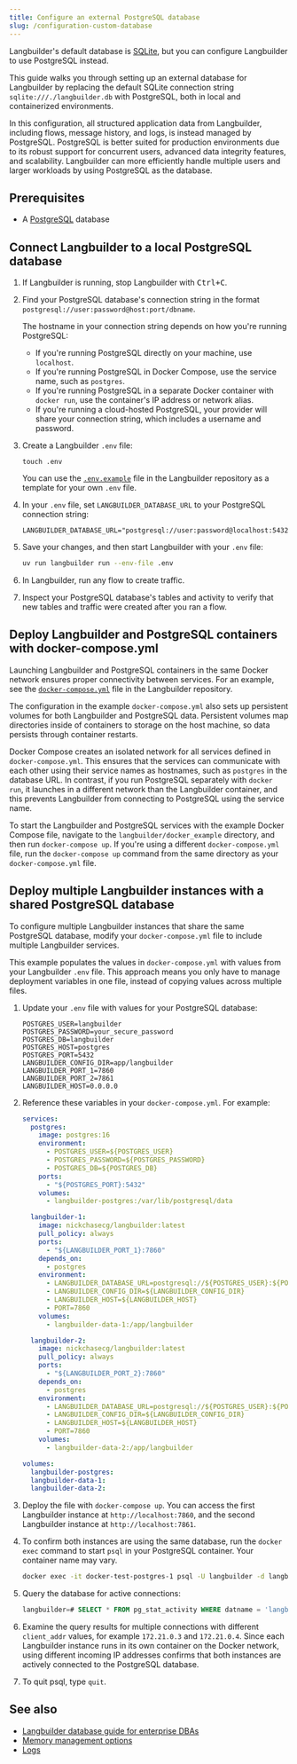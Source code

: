 ```yaml
---
title: Configure an external PostgreSQL database
slug: /configuration-custom-database
---
```


Langbuilder's default database is [SQLite](https://www.sqlite.org/docs.html), but you can configure Langbuilder to use PostgreSQL instead.

This guide walks you through setting up an external database for Langbuilder by replacing the default SQLite connection string `sqlite:///./langbuilder.db` with PostgreSQL, both in local and containerized environments.

In this configuration, all structured application data from Langbuilder, including flows, message history, and logs, is instead managed by PostgreSQL.
PostgreSQL is better suited for production environments due to its robust support for concurrent users, advanced data integrity features, and scalability.
Langbuilder can more efficiently handle multiple users and larger workloads by using PostgreSQL as the database.

## Prerequisites

- A [PostgreSQL](https://www.pgadmin.org/download/) database

## Connect Langbuilder to a local PostgreSQL database

1. If Langbuilder is running, stop Langbuilder with <kbd>Ctrl+C</kbd>.

2. Find your PostgreSQL database's connection string in the format `postgresql://user:password@host:port/dbname`.

    The hostname in your connection string depends on how you're running PostgreSQL:

    - If you're running PostgreSQL directly on your machine, use `localhost`.
    - If you're running PostgreSQL in Docker Compose, use the service name, such as `postgres`.
    - If you're running PostgreSQL in a separate Docker container with `docker run`, use the container's IP address or network alias.
    - If you're running a cloud-hosted PostgreSQL, your provider will share your connection string, which includes a username and password.

3. Create a Langbuilder `.env` file:

    ```
    touch .env
    ```

    You can use the [`.env.example`](https://github.com/cloudgeometry/langbuilder/blob/main/.env.example) file in the Langbuilder repository as a template for your own `.env` file.

4. In your `.env` file, set `LANGBUILDER_DATABASE_URL` to your PostgreSQL connection string:

    ```text
    LANGBUILDER_DATABASE_URL="postgresql://user:password@localhost:5432/dbname"
    ```

5. Save your changes, and then start Langbuilder with your `.env` file:

    ```bash
    uv run langbuilder run --env-file .env
    ```

6. In Langbuilder, run any flow to create traffic.

7. Inspect your PostgreSQL database's tables and activity to verify that new tables and traffic were created after you ran a flow.

## Deploy Langbuilder and PostgreSQL containers with docker-compose.yml

Launching Langbuilder and PostgreSQL containers in the same Docker network ensures proper connectivity between services.
For an example, see the [`docker-compose.yml`](https://github.com/cloudgeometry/langbuilder/blob/main/docker_example/docker-compose.yml) file in the Langbuilder repository.

The configuration in the example `docker-compose.yml` also sets up persistent volumes for both Langbuilder and PostgreSQL data.
Persistent volumes map directories inside of containers to storage on the host machine, so data persists through container restarts.

Docker Compose creates an isolated network for all services defined in `docker-compose.yml`. This ensures that the services can communicate with each other using their service names as hostnames, such as `postgres` in the database URL.
In contrast, if you run PostgreSQL separately with `docker run`, it launches in a different network than the Langbuilder container, and this prevents Langbuilder from connecting to PostgreSQL using the service name.

To start the Langbuilder and PostgreSQL services with the example Docker Compose file, navigate to the `langbuilder/docker_example` directory, and then run `docker-compose up`.
If you're using a different `docker-compose.yml` file, run the `docker-compose up` command from the same directory as your `docker-compose.yml` file.

## Deploy multiple Langbuilder instances with a shared PostgreSQL database

To configure multiple Langbuilder instances that share the same PostgreSQL database, modify your `docker-compose.yml` file to include multiple Langbuilder services.

This example populates the values in `docker-compose.yml` with values from your Langbuilder `.env` file.
This approach means you only have to manage deployment variables in one file, instead of copying values across multiple files.

1. Update your `.env` file with values for your PostgreSQL database:

    ```text
    POSTGRES_USER=langbuilder
    POSTGRES_PASSWORD=your_secure_password
    POSTGRES_DB=langbuilder
    POSTGRES_HOST=postgres
    POSTGRES_PORT=5432
    LANGBUILDER_CONFIG_DIR=app/langbuilder
    LANGBUILDER_PORT_1=7860
    LANGBUILDER_PORT_2=7861
    LANGBUILDER_HOST=0.0.0.0
    ```
2. Reference these variables in your `docker-compose.yml`.
For example:

    ```yaml
    services:
      postgres:
        image: postgres:16
        environment:
          - POSTGRES_USER=${POSTGRES_USER}
          - POSTGRES_PASSWORD=${POSTGRES_PASSWORD}
          - POSTGRES_DB=${POSTGRES_DB}
        ports:
          - "${POSTGRES_PORT}:5432"
        volumes:
          - langbuilder-postgres:/var/lib/postgresql/data

      langbuilder-1:
        image: nickchasecg/langbuilder:latest
        pull_policy: always
        ports:
          - "${LANGBUILDER_PORT_1}:7860"
        depends_on:
          - postgres
        environment:
          - LANGBUILDER_DATABASE_URL=postgresql://${POSTGRES_USER}:${POSTGRES_PASSWORD}@${POSTGRES_HOST}:${POSTGRES_PORT}/${POSTGRES_DB}
          - LANGBUILDER_CONFIG_DIR=${LANGBUILDER_CONFIG_DIR}
          - LANGBUILDER_HOST=${LANGBUILDER_HOST}
          - PORT=7860
        volumes:
          - langbuilder-data-1:/app/langbuilder

      langbuilder-2:
        image: nickchasecg/langbuilder:latest
        pull_policy: always
        ports:
          - "${LANGBUILDER_PORT_2}:7860"
        depends_on:
          - postgres
        environment:
          - LANGBUILDER_DATABASE_URL=postgresql://${POSTGRES_USER}:${POSTGRES_PASSWORD}@${POSTGRES_HOST}:${POSTGRES_PORT}/${POSTGRES_DB}
          - LANGBUILDER_CONFIG_DIR=${LANGBUILDER_CONFIG_DIR}
          - LANGBUILDER_HOST=${LANGBUILDER_HOST}
          - PORT=7860
        volumes:
          - langbuilder-data-2:/app/langbuilder

    volumes:
      langbuilder-postgres:
      langbuilder-data-1:
      langbuilder-data-2:
    ```

3. Deploy the file with `docker-compose up`.
You can access the first Langbuilder instance at `http://localhost:7860`, and the second Langbuilder instance at `http://localhost:7861`.

4. To confirm both instances are using the same database, run the `docker exec` command to start `psql` in your PostgreSQL container.
Your container name may vary.

    ```bash
    docker exec -it docker-test-postgres-1 psql -U langbuilder -d langbuilder
    ```

5. Query the database for active connections:

    ```sql
    langbuilder=# SELECT * FROM pg_stat_activity WHERE datname = 'langbuilder';
    ```

6. Examine the query results for multiple connections with different `client_addr` values, for example `172.21.0.3` and `172.21.0.4`.
Since each Langbuilder instance runs in its own container on the Docker network, using different incoming IP addresses confirms that both instances are actively connected to the PostgreSQL database.

7. To quit psql, type `quit`.

## See also

* [Langbuilder database guide for enterprise DBAs](/enterprise-database-guide)
* [Memory management options](/memory)
* [Logs](/logging)
